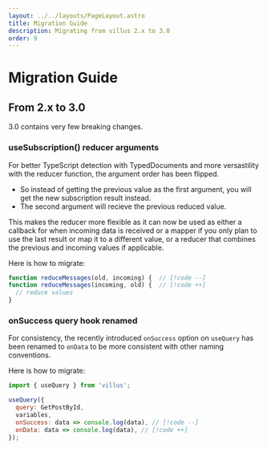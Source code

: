 ```yaml
---
layout: ../../layouts/PageLayout.astro
title: Migration Guide
description: Migrating from villus 2.x to 3.0
order: 9
---
```


# Migration Guide

## From 2.x to 3.0

3.0 contains very few breaking changes.

### useSubscription() reducer arguments

For better TypeScript detection with TypedDocuments and more versastility with the reducer function, the argument order has been flipped.

- So instead of getting the previous value as the first argument, you will get the new subscription result instead.
- The second argument will recieve the previous reduced value.

This makes the reducer more flexible as it can now be used as either a callback for when incoming data is received or a mapper if you only plan to use the last result or map it to a different value, or a reducer that combines the previous and incoming values if applicable.

Here is how to migrate:

```js
function reduceMessages(old, incoming) {  // [!code --]
function reduceMessages(incoming, old) {  // [!code ++]
  // reduce values
}
```

### onSuccess query hook renamed

For consistency, the recently introduced `onSuccess` option on `useQuery` has been renamed to `onData` to be more consistent with other naming conventions.

Here is how to migrate:

```js
import { useQuery } from 'villus';

useQuery({
  query: GetPostById,
  variables,
  onSuccess: data => console.log(data), // [!code --]
  onData: data => console.log(data), // [!code ++]
});
```

